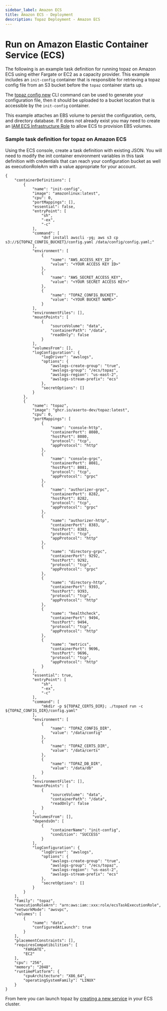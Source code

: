 ```yaml
---
sidebar_label: Amazon ECS
title: Amazon ECS - Deployment
description: Topaz Deployment - Amazon ECS
---
```


# Run on Amazon Elastic Container Service (ECS)

The following is an example task definition for running topaz on Amazon ECS using either Fargate or EC2 as a capacity provider.
This example includes an `init-config` container that is responsible for retrieving a topaz config file from
an S3 bucket before the `topaz` container starts up.

The [topaz config new](/docs/command-line-interface/topaz-cli/configuration) CLI command can be used to generate
your configuration file, then it should be uploaded to a bucket location that is accessible by the `init-config` container.

This example attaches an EBS volume to persist the configuration, certs, and directory database.  If it does not already exist
you may need to create
an [IAM ECS Infrastructure Role](https://docs.aws.amazon.com/AmazonECS/latest/developerguide/infrastructure_IAM_role.html)
to allow ECS to provision EBS volumes.

### Sample task definition for topaz on Amazon ECS
Using the ECS console, create a task definition with existing JSON.  You will need to modify the init container
environment variables in this task definition with credentials that can reach your configuration bucket as well as
executionRoleArn with a value appropriate for your account.
```
{
    "containerDefinitions": [
        {
            "name": "init-config",
            "image": "amazonlinux:latest",
            "cpu": 0,
            "portMappings": [],
            "essential": false,
            "entryPoint": [
                "sh",
                "-ex",
                "-c"
            ],
            "command": [
                "dnf install awscli -yq; aws s3 cp s3://${TOPAZ_CONFIG_BUCKET}/config.yaml /data/config/config.yaml;"
            ],
            "environment": [
                {
                    "name": "AWS_ACCESS_KEY_ID",
                    "value": "<YOUR ACCESS KEY ID>"
                },
                {
                    "name": "AWS_SECRET_ACCESS_KEY",
                    "value": "<YOUR SECRET ACCESS KEY>"
                },
                {
                    "name": "TOPAZ_CONFIG_BUCKET",
                    "value": "<YOUR BUCKET NAME>"
                }
            ],
            "environmentFiles": [],
            "mountPoints": [
                {
                    "sourceVolume": "data",
                    "containerPath": "/data",
                    "readOnly": false
                }
            ],
            "volumesFrom": [],
            "logConfiguration": {
                "logDriver": "awslogs",
                "options": {
                    "awslogs-create-group": "true",
                    "awslogs-group": "/ecs/topaz",
                    "awslogs-region": "us-east-2",
                    "awslogs-stream-prefix": "ecs"
                },
                "secretOptions": []
            }
        },
        {
            "name": "topaz",
            "image": "ghcr.io/aserto-dev/topaz:latest",
            "cpu": 0,
            "portMappings": [
                {
                    "name": "console-http",
                    "containerPort": 8080,
                    "hostPort": 8080,
                    "protocol": "tcp",
                    "appProtocol": "http"
                },
                {
                    "name": "console-grpc",
                    "containerPort": 8081,
                    "hostPort": 8081,
                    "protocol": "tcp",
                    "appProtocol": "grpc"
                },
                {
                    "name": "authorizer-grpc",
                    "containerPort": 8282,
                    "hostPort": 8282,
                    "protocol": "tcp",
                    "appProtocol": "grpc"
                },
                {
                    "name": "authorizer-http",
                    "containerPort": 8383,
                    "hostPort": 8383,
                    "protocol": "tcp",
                    "appProtocol": "http"
                },
                {
                    "name": "directory-grpc",
                    "containerPort": 9292,
                    "hostPort": 9292,
                    "protocol": "tcp",
                    "appProtocol": "grpc"
                },
                {
                    "name": "directory-http",
                    "containerPort": 9393,
                    "hostPort": 9393,
                    "protocol": "tcp",
                    "appProtocol": "http"
                },
                {
                    "name": "healthcheck",
                    "containerPort": 9494,
                    "hostPort": 9494,
                    "protocol": "tcp",
                    "appProtocol": "http"
                },
                {
                    "name": "metrics",
                    "containerPort": 9696,
                    "hostPort": 9696,
                    "protocol": "tcp",
                    "appProtocol": "http"
                }
            ],
            "essential": true,
            "entryPoint": [
                "sh",
                "-ex",
                "-c"
            ],
            "command": [
                "mkdir -p ${TOPAZ_CERTS_DIR}; ./topazd run -c ${TOPAZ_CONFIG_DIR}/config.yaml"
            ],
            "environment": [
                {
                    "name": "TOPAZ_CONFIG_DIR",
                    "value": "/data/config"
                },
                {
                    "name": "TOPAZ_CERTS_DIR",
                    "value": "/data/certs"
                },
                {
                    "name": "TOPAZ_DB_DIR",
                    "value": "/data/db"
                }
            ],
            "environmentFiles": [],
            "mountPoints": [
                {
                    "sourceVolume": "data",
                    "containerPath": "/data",
                    "readOnly": false
                }
            ],
            "volumesFrom": [],
            "dependsOn": [
                {
                    "containerName": "init-config",
                    "condition": "SUCCESS"
                }
            ],
            "logConfiguration": {
                "logDriver": "awslogs",
                "options": {
                    "awslogs-create-group": "true",
                    "awslogs-group": "/ecs/topaz",
                    "awslogs-region": "us-east-2",
                    "awslogs-stream-prefix": "ecs"
                },
                "secretOptions": []
            }
        }
    ],
    "family": "topaz",
    "executionRoleArn": "arn:aws:iam::xxx:role/ecsTaskExecutionRole",
    "networkMode": "awsvpc",
    "volumes": [
        {
            "name": "data",
            "configuredAtLaunch": true
        }
    ],
    "placementConstraints": [],
    "requiresCompatibilities": [
        "FARGATE",
        "EC2"
    ],
    "cpu": "256",
    "memory": "2048",
    "runtimePlatform": {
        "cpuArchitecture": "X86_64",
        "operatingSystemFamily": "LINUX"
    }
}
```

From here you can launch topaz by [creating a new service](https://docs.aws.amazon.com/AmazonECS/latest/developerguide/create-service-console-v2.html)
in your ECS cluster.

